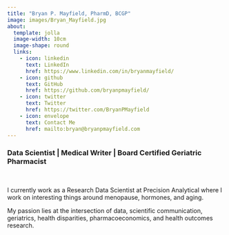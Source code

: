 ```yaml
---
title: "Bryan P. Mayfield, PharmD, BCGP"
image: images/Bryan_Mayfield.jpg
about: 
  template: jolla
  image-width: 10cm
  image-shape: round
  links: 
    - icon: linkedin
      text: LinkedIn
      href: https://www.linkedin.com/in/bryanmayfield/
    - icon: github
      text: GitHub
      href: https://github.com/bryanpmayfield/
    - icon: twitter
      text: Twitter
      href: https://twitter.com/BryanPMayfield
    - icon: envelope
      text: Contact Me 
      href: mailto:bryan@bryanpmayfield.com
---
```


### Data Scientist \| Medical Writer \| Board Certified Geriatric Pharmacist

<br/>

I currently work as a Research Data Scientist at Precision Analytical where I work on interesting things around menopause, hormones, and aging.

My passion lies at the intersection of data, scientific communication, geriatrics, health disparities, pharmacoeconomics, and health outcomes research.
